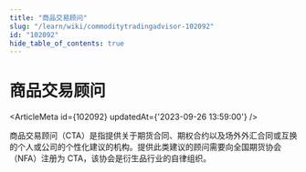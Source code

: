 ```yaml
---
title: "商品交易顾问"
slug: "/learn/wiki/commoditytradingadvisor-102092"
id: "102092"
hide_table_of_contents: true
---
```



# 商品交易顾问

<ArticleMeta id={102092} updatedAt={'2023-09-26 13:59:00'} />
<div className='border-solid border-b border-t-0 my-4 border-[var(--ifm-color-gray-300)]' />

商品交易顾问（CTA）是指提供关于期货合同、期权合约以及场外外汇合同或互换的个人或公司的个性化建议的机构。提供此类建议的顾问需要向全国期货协会（NFA）注册为 CTA，该协会是衍生品行业的自律组织。
